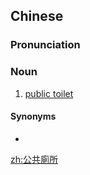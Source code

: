 {{also|公共厕所}}
==Chinese==
{{zh-forms|s=公共厕所|type=22}}

===Pronunciation===
{{zh-pron
|m=gōnggòng cèsuǒ
|c=gung1 gung6 ci3 so2
|cat=n
}}

===Noun===
{{zh-noun}}

# [[public toilet]]

====Synonyms====
* {{zh-l|公廁}}

[[zh:公共廁所]]
